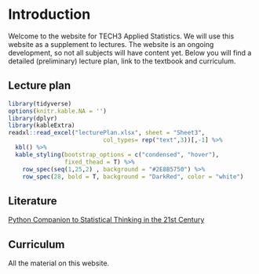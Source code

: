 # Introduction {.unnumbered}

Welcome to the website for TECH3 Applied Statistics. We will use this website as a supplement to lectures. The website is an ongoing development, so not all subjects will have content yet. Below you will find a detailed (preliminary) lecture plan, link to the textbook and curriculum.

## Lecture plan

```r
library(tidyverse)
options(knitr.kable.NA = '')
library(dplyr)
library(kableExtra)
readxl::read_excel("lecturePlan.xlsx", sheet = "Sheet3",
                           col_types= rep("text",3))[,-1] %>% 
  kbl() %>%
  kable_styling(bootstrap_options = c("condensed", "hover"),
                fixed_thead = T) %>%
    row_spec(seq(1,25,2) , background = "#2E8B5750") %>% 
    row_spec(28, bold = T, background = "DarkRed", color = "white")

```

## Literature

[Python Companion to Statistical Thinking in the 21st Century](https://statsthinking21.github.io/statsthinking21-python/index.html)


## Curriculum

All the material on this website.

